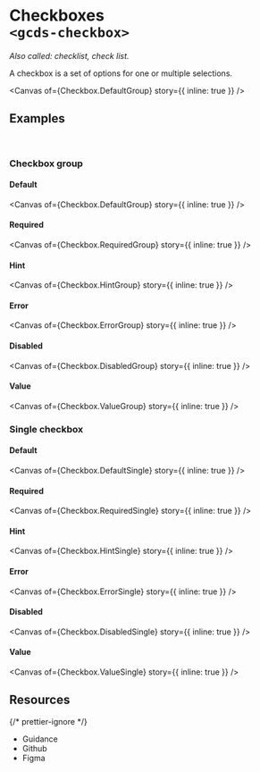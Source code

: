 
<Meta of={Checkbox} name="Overview" />

# Checkboxes<br/>`<gcds-checkbox>`

_Also called: checklist, check list._

A checkbox is a set of options for one or multiple selections.

<Canvas of={Checkbox.DefaultGroup} story={{ inline: true }} />

## Examples

<br />

### Checkbox group

#### Default

<Canvas of={Checkbox.DefaultGroup} story={{ inline: true }} />

#### Required

<Canvas of={Checkbox.RequiredGroup} story={{ inline: true }} />

#### Hint

<Canvas of={Checkbox.HintGroup} story={{ inline: true }} />

#### Error

<Canvas of={Checkbox.ErrorGroup} story={{ inline: true }} />

#### Disabled

<Canvas of={Checkbox.DisabledGroup} story={{ inline: true }} />

#### Value

<Canvas of={Checkbox.ValueGroup} story={{ inline: true }} />

### Single checkbox

#### Default

<Canvas of={Checkbox.DefaultSingle} story={{ inline: true }} />

#### Required

<Canvas of={Checkbox.RequiredSingle} story={{ inline: true }} />

#### Hint

<Canvas of={Checkbox.HintSingle} story={{ inline: true }} />

#### Error

<Canvas of={Checkbox.ErrorSingle} story={{ inline: true }} />

#### Disabled

<Canvas of={Checkbox.DisabledSingle} story={{ inline: true }} />

#### Value

<Canvas of={Checkbox.ValueSingle} story={{ inline: true }} />

## Resources

{/* prettier-ignore */}
<ul className="resources-list">
  <li>
    <gcds-link size="regular" href="https://design-system.alpha.canada.ca/en/components/checkboxes/" target="_blank">Guidance</gcds-link>
  </li>
  <li>
    <gcds-link size="regular" href="https://github.com/cds-snc/gcds-components/tree/main/packages/web/src/components/gcds-checkboxes" target="_blank">Github</gcds-link>
  </li>
  <li>
    <gcds-link size="regular" href="https://www.figma.com/file/mh2maMG2NBtk41k1O1UGHV/Canadian-Digital-Service%E2%80%A8---GC-Design-System?type=design&node-id=462-320&mode=design&t=6AQy5Cmm6YcqHAJm-0" target="_blank">Figma</gcds-link>
  </li>
</ul>
